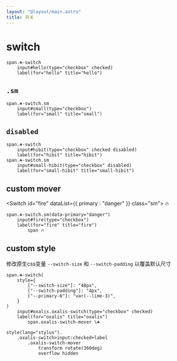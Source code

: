```yaml
---
layout: "@layout/main.astro"
title: 开关
---
```




# switch


<Switch id="hello" checked />

```pug
span.☘-switch
    input#hello(type="checkbox" checked)
    label(for="hello" title="hello")
```


## `.sm`

<Switch id="small" class="sm"/>

```pug
span.☘-switch.sm
    input#small(type="checkbox")
    label(for="small" title="small")
```

## `disabled`

<Switch id="hibit" checked disabled/>
<Switch id="small-hibit" class="sm" disabled/>

```pug
span.☘-switch
    input#hibit(type="checkbox" checked disabled)
    label(for="hibit" title="hibit")
span.☘-switch.sm
    input#small-hibit(type="checkbox" disabled)
    label(for="small-hibit" title="small-hibit")
```

## custom mover

<Switch id="fire" dataList={{ primary : "danger" }} class="sm">
    <span>🔥</span>
</Switch>

```pug
span.☘-switch.sm(data-primary="danger")
    input#fire(type="checkbox")
    label(for="fire" title="fire")
        span 🔥
```

## custom style

修改原生css变量 `--switch-size` 和 `--switch-padding` 以覆盖默认尺寸

<OxalisSwitch id="oxalis" />

```pug
span.☘-switch(
    style={
        ["--switch-size"]: "48px",
        ["--switch-padding"]: "4px",
        ["--primary-6"]: "var(--lime-3)",
    }
)
    input#oxalis.oxalis-switch(type="checkbox" checked)
    label(for="oxalis" title="oxalis")
        span.oxalis-switch-mover \☘

style(lang="stylus").
    .oxalis-switch>input:checked+label
        .oxalis-switch-mover
            transform rotate(360deg)
            overflow hidden 
```
